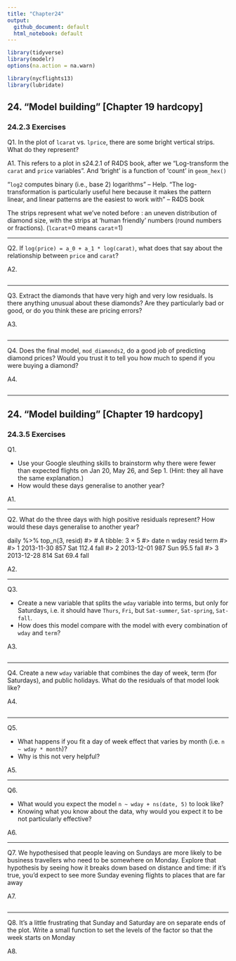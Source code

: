 ```yaml
---
title: "Chapter24"
output:
  github_document: default
  html_notebook: default
---
```


```r
library(tidyverse)
library(modelr)
options(na.action = na.warn)

library(nycflights13)
library(lubridate)
```


## 24. "Model building" [Chapter 19 hardcopy]
### 24.2.3 Exercises

Q1. In the plot of `lcarat` vs. `lprice`, there are some bright vertical strips. What do they represent?

A1. This refers to a plot in s24.2.1 of R4DS book, after we "Log-transform the `carat` and `price` variables". And 'bright' is a function of 'count' in `geom_hex()`

"`log2` computes binary (i.e., base 2) logarithms" -- Help. "The log-transformation is particularly useful here because it makes the pattern linear, and linear patterns are the easiest to work with" -- R4DS book

The strips represent what we've noted before : an uneven distribution of diamond size, with the strips at 'human friendly' numbers (round numbers or fractions). (`lcarat`=0 means `carat`=1)


-----------

Q2. If `log(price) = a_0 + a_1 * log(carat)`, what does that say about the relationship between `price` and `carat`?

A2.

```r

```


-----------

Q3.
Extract the diamonds that have very high and very low residuals. Is there anything unusual about these diamonds? Are they particularly bad or good, or do you think these are pricing errors?

A3.

```r

```


-----------

Q4.
Does the final model, `mod_diamonds2`, do a good job of predicting diamond prices?
Would you trust it to tell you how much to spend if you were buying a diamond?

A4.

```r

```


-----------

## 24. "Model building" [Chapter 19 hardcopy]
### 24.3.5 Exercises

Q1.

* Use your Google sleuthing skills to brainstorm why there were fewer than expected flights on Jan 20, May 26, and Sep 1. (Hint: they all have the same explanation.)
* How would these days generalise to another year?

A1.


-----------

Q2.
What do the three days with high positive residuals represent? How would these days generalise to another year?

daily %>% 
  top_n(3, resid)
#> # A tibble: 3 × 5
#>         date     n  wday resid   term
#>       <date> <int> <ord> <dbl> <fctr>
#> 1 2013-11-30   857   Sat 112.4   fall
#> 2 2013-12-01   987   Sun  95.5   fall
#> 3 2013-12-28   814   Sat  69.4   fall

A2.


-----------

Q3.

* Create a new variable that splits the `wday` variable into terms, but only for Saturdays,
i.e. it should have `Thurs`, `Fri`, but `Sat-summer`, `Sat-spring`, `Sat-fall`.
* How does this model compare with the model with every combination of `wday` and `term`?

A3.
```r

```


-----------

Q4.
Create a new `wday` variable that combines the day of week, term (for Saturdays), and public holidays. What do the residuals of that model look like?

A4.
```r

```


-----------

Q5.

* What happens if you fit a day of week effect that varies by month (i.e. `n ~ wday * month`)?
* Why is this not very helpful?

A5.


-----------

Q6.

* What would you expect the model `n ~ wday + ns(date, 5)` to look like?
* Knowing what you know about the data, why would you expect it to be not particularly effective?

A6.

-----------

Q7.
We hypothesised that people leaving on Sundays are more likely to be business travellers who need to be somewhere on Monday. Explore that hypothesis by seeing how it breaks down based on distance and time: if it’s true, you’d expect to see more Sunday evening flights to places that are far away

A7.
```r

```


-----------

Q8.
It’s a little frustrating that Sunday and Saturday are on separate ends of the plot.
Write a small function to set the levels of the factor so that the week starts on Monday

A8.
```r

```


